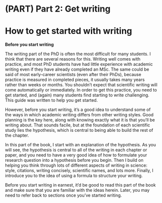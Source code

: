 # (PART) Part 2: Get writing {-}

# How to get started with writing  {#part2}

__Before you start writing__

The writing part of the PhD is often the most difficult for many students. I think that there are several reasons for this. Writing well comes with practice, and most PhD students have had little experience with academic writing even if they have already completed an MSc. The same could be said of most early-career scientists (even after their PhDs), because practice is measured in completed pieces, it usually takes many years rather than weeks or months. You shouldn't expect that scientific writing will come automatically or immediately. In order to get this practice, you need to get started, and (again) many students find starting to write challenging. This guide was written to help you get started. 

However, before you start writing, it's a good idea to understand some of the ways in which academic writing differs from other writing styles. Good planning is the key here, along with knowing exactly what it is that you'll be writing about. That sounds facile, but at the foundation of each scientific study lies the hypothesis, which is central to being able to build the rest of the chapter.

In this part of the book, I start with an explanation of the hypothesis. As you will see, the hypothesis is central to all of the writing in each chapter or paper, and you need to have a very good idea of how to formulate your research question into a hypothesis before you begin. Then I build on helping you think through lots of different aspects of writing in science: style, citations, writing concisely, scientific names, and lots more. Finally, I introduce you to the idea of using a formula to structure your writing. 

Before you start writing in earnest, it’d be good to read this part of the book and make sure that you are familiar with the ideas herein. Later, you may need to refer back to sections once you’ve started writing.
